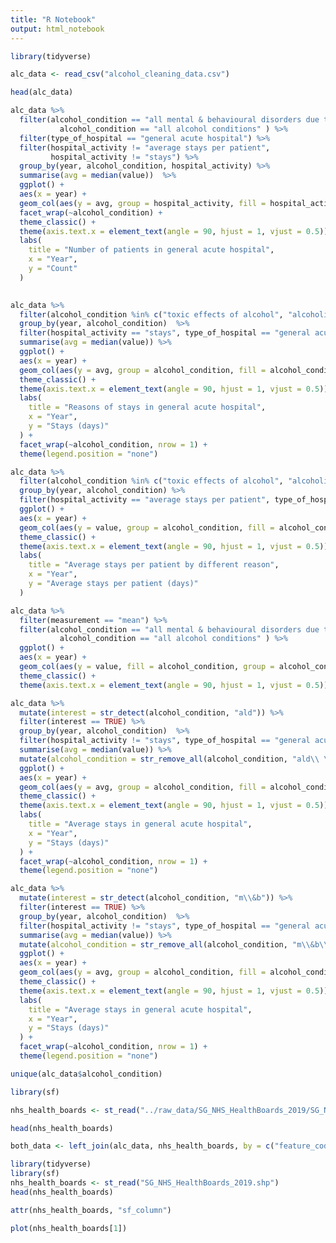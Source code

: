 ```yaml
---
title: "R Notebook"
output: html_notebook
---
```


```r
library(tidyverse)

alc_data <- read_csv("alcohol_cleaning_data.csv")
```
```r
head(alc_data)
```
```r
alc_data %>% 
  filter(alcohol_condition == "all mental & behavioural disorders due to use of alcohol (m&b)"| alcohol_condition == "all alcoholic liver disease (ald)" |
           alcohol_condition == "all alcohol conditions" ) %>% 
  filter(type_of_hospital == "general acute hospital") %>% 
  filter(hospital_activity != "average stays per patient", 
         hospital_activity != "stays") %>% 
  group_by(year, alcohol_condition, hospital_activity) %>% 
  summarise(avg = median(value))  %>% 
  ggplot() +
  aes(x = year) +
  geom_col(aes(y = avg, group = hospital_activity, fill = hospital_activity)) +
  facet_wrap(~alcohol_condition) +
  theme_classic() +
  theme(axis.text.x = element_text(angle = 90, hjust = 1, vjust = 0.5)) +
  labs(
    title = "Number of patients in general acute hospital",
    x = "Year",
    y = "Count"
  ) 
  
```
```r
alc_data %>% 
  filter(alcohol_condition %in% c("toxic effects of alcohol", "alcoholic cardiomyopathy", "alcohol related brain damage", "alcohol-induced pancreatitis", "alcoholic gastritis")) %>% 
  group_by(year, alcohol_condition)  %>% 
  filter(hospital_activity == "stays", type_of_hospital == "general acute hospital") %>% 
  summarise(avg = median(value)) %>% 
  ggplot() +
  aes(x = year) +
  geom_col(aes(y = avg, group = alcohol_condition, fill = alcohol_condition))  +
  theme_classic() +
  theme(axis.text.x = element_text(angle = 90, hjust = 1, vjust = 0.5)) +
  labs(
    title = "Reasons of stays in general acute hospital",
    x = "Year",
    y = "Stays (days)"
  ) +
  facet_wrap(~alcohol_condition, nrow = 1) +
  theme(legend.position = "none")
```
```r
alc_data %>% 
  filter(alcohol_condition %in% c("toxic effects of alcohol", "alcoholic cardiomyopathy", "alcohol related brain damage", "alcohol-induced pancreatitis", "alcoholic gastritis")) %>% 
  group_by(year, alcohol_condition) %>% 
  filter(hospital_activity == "average stays per patient", type_of_hospital == "general acute hospital") %>% 
  ggplot() +
  aes(x = year) +
  geom_col(aes(y = value, group = alcohol_condition, fill = alcohol_condition))  +
  theme_classic() +
  theme(axis.text.x = element_text(angle = 90, hjust = 1, vjust = 0.5)) +
  labs(
    title = "Average stays per patient by different reason",
    x = "Year",
    y = "Average stays per patient (days)"
  ) 
```

```r
alc_data %>% 
  filter(measurement == "mean") %>% 
  filter(alcohol_condition == "all mental & behavioural disorders due to use of alcohol (m&b)"| alcohol_condition == "all alcoholic liver disease (ald)" |
           alcohol_condition == "all alcohol conditions" ) %>% 
  ggplot() +
  aes(x = year) +
  geom_col(aes(y = value, fill = alcohol_condition, group = alcohol_condition)) + facet_wrap(~type_of_hospital) +
  theme_classic() +
  theme(axis.text.x = element_text(angle = 90, hjust = 1, vjust = 0.5)) 
```
```r
alc_data %>% 
  mutate(interest = str_detect(alcohol_condition, "ald")) %>% 
  filter(interest == TRUE) %>% 
  group_by(year, alcohol_condition)  %>% 
  filter(hospital_activity != "stays", type_of_hospital == "general acute hospital") %>% 
  summarise(avg = median(value)) %>%
  mutate(alcohol_condition = str_remove_all(alcohol_condition, "ald\\ \\-\\ ")) %>% 
  ggplot() +
  aes(x = year) +
  geom_col(aes(y = avg, group = alcohol_condition, fill = alcohol_condition))  +
  theme_classic() +
  theme(axis.text.x = element_text(angle = 90, hjust = 1, vjust = 0.5)) +
  labs(
    title = "Average stays in general acute hospital",
    x = "Year",
    y = "Stays (days)"
  ) +
  facet_wrap(~alcohol_condition, nrow = 1) +
  theme(legend.position = "none")
```
```r
alc_data %>% 
  mutate(interest = str_detect(alcohol_condition, "m\\&b")) %>% 
  filter(interest == TRUE) %>% 
  group_by(year, alcohol_condition)  %>% 
  filter(hospital_activity != "stays", type_of_hospital == "general acute hospital") %>% 
  summarise(avg = median(value)) %>%
  mutate(alcohol_condition = str_remove_all(alcohol_condition, "m\\&b\\ \\-\\ ")) %>% 
  ggplot() +
  aes(x = year) +
  geom_col(aes(y = avg, group = alcohol_condition, fill = alcohol_condition))  +
  theme_classic() +
  theme(axis.text.x = element_text(angle = 90, hjust = 1, vjust = 0.5)) +
  labs(
    title = "Average stays in general acute hospital",
    x = "Year",
    y = "Stays (days)"
  ) +
  facet_wrap(~alcohol_condition, nrow = 1) +
  theme(legend.position = "none")
```


```r
unique(alc_data$alcohol_condition)
```
```r
library(sf)

nhs_health_boards <- st_read("../raw_data/SG_NHS_HealthBoards_2019/SG_NHS_HealthBoards_2019.shp")

head(nhs_health_boards)
```
```r
both_data <- left_join(alc_data, nhs_health_boards, by = c("feature_code" = "HBCode"))
```


```r
library(tidyverse)
library(sf)
nhs_health_boards <- st_read("SG_NHS_HealthBoards_2019.shp")
head(nhs_health_boards)
```
```r
attr(nhs_health_boards, "sf_column")
```
```r
plot(nhs_health_boards[1])
```




